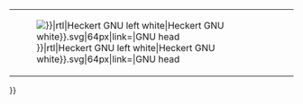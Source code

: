 {| {{GNU-Layout|lang={{int:lang}}}}
|[[File:{{#ifeq:{{dir|{{int:lang}}}}|rtl|Heckert GNU left white|Heckert GNU white}}.svg|64px|link=|GNU head]]
| {{int:wm-license-gpl-text}}<span class="licensetpl_link" style="display:none;"><nowiki>http://</nowiki>www.gnu.org/licenses/gpl.html</span><span class="licensetpl_short" style="display:none;">GPL</span><span class="licensetpl_long" style="display:none;">GNU General Public License</span><span class="licensetpl_link_req" style="display:none;">true</span><span class="licensetpl_attr_req" style="display:none;">true</span>
|}<includeonly>{{{category|{{#ifexpr:{{NAMESPACENUMBER}}=6|[[Category:GPL檔案]]}}}}}</includeonly><noinclude>
{{free media}}
[[Category:自由協議版權模板|{{PAGENAME}}]]
{{documentation}}

</noinclude>